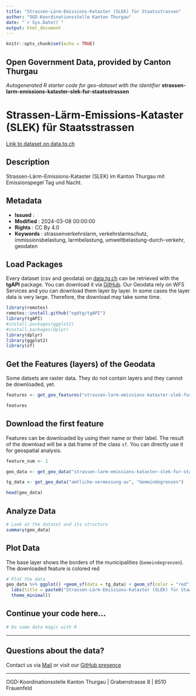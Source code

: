 ```yaml
---
title: "Strassen-Lärm-Emissions-Kataster (SLEK) für Staatsstrassen"
author: "OGD-Koordinationsstelle Kanton Thurgau"
date: "`r Sys.Date()`"
output: html_document
---
```


```r
knitr::opts_chunk$set(echo = TRUE)
```

## Open Government Data, provided by **Canton Thurgau**
*Autogenerated R starter code for geo-dataset with the identifier* **strassen-larm-emissions-kataster-slek-fur-staatsstrassen**


# **Strassen-Lärm-Emissions-Kataster (SLEK) für Staatsstrassen**

[Link to dataset on data.tg.ch](https://data.tg.ch/explore/dataset/strassen-larm-emissions-kataster-slek-fur-staatsstrassen/information/)

## Description

Strassen-Lärm-Emissions-Kataster (SLEK) im Kanton Thurgau mit Emissionspegel Tag und Nacht.

## Metadata

- **Issued**                   : 
- **Modified**                 : 2024-03-08 00:00:00
- **Rights**                   : CC By 4.0
- **Keywords**                 : strassenverkehrslarm, verkehrslarmschutz, immissionsbelastung, larmbelastung, umweltbelastung-durch-verkehr, geodaten

## Load Packages

Every dataset (csv and geodata) on [data.tg.ch](https://data.tg.ch/pages/start/) can be retrieved with the **tgAPI** package. You can download it via [GitHub](https://github.com/ogdtg/tgAPI). Our Geodata rely on WFS Services and you can download them layer by layer. In some cases the layer data is very large. Therefore, the download may take some time.

```r
library(remotes)
remotes::install.github("ogdtg/tgAPI")
library(tgAPI)
#install.packages(ggplot2)
#install.packages(dplyr)
library(dplyr)
library(ggplot2)
library(sf)

```


## Get the Features (layers) of the Geodata

Some datsets are raster data. They do not contain layers and they cannot be downloaded, yet.

```r
features <- get_geo_features("strassen-larm-emissions-kataster-slek-fur-staatsstrassen")

features
```


## Download the first feature

Features can be downloaded by using their name or their label. The result of the download will be a dat.frame of the class `sf`. You can directly use it for geospatial analysis.

```r

feature_num <- 1

geo_data <- get_geo_data("strassen-larm-emissions-kataster-slek-fur-staatsstrassen",features$name[feature_num])

tg_data <- get_geo_data("amtliche-vermessung-av", "Gemeindegrenzen")

head(geo_data)
```


## Analyze Data

```r

# Look at the dataset and its structure
summary(geo_data)

```


## Plot Data

The base layer shows the borders of the municipalities (`Gemeindegrenzen`). The downloaded feature is colored red

```r

# Plot the data
geo_data %>% ggplot() +geom_sf(data = tg_data) + geom_sf(color = "red") +
  labs(title = paste0("Strassen-Lärm-Emissions-Kataster (SLEK) für Staatsstrassen: ",features$title[feature_num])) +
  theme_minimal()

```


## Continue your code here...


```r
# Do some data magic with R
```

------------------------------------------------------------------------

## Questions about the data?

Contact us via [Mail](mailto:ogd@tg.ch) or visit our [GitHub presence](https://github.com/ogdtg)


------------------------------------------------------------------------

OGD-Koordinationsstelle Kanton Thurgau | Grabenstrasse 8 | 8510 Frauenfeld
